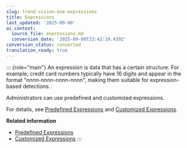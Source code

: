 ```yaml
---
slug: trend-vision-one-expressions
title: Expressions
last_updated: '2025-09-08'
ai_context:
  source_file: expressions.md
  conversion_date: '2025-09-08T23:42:19.439Z'
conversion_status: converted
translation_ready: true
---
```


::: {role="main"}
An expression is data that has a certain structure. For example, credit card numbers typically have 16 digits and appear in the format "nnnn-nnnn-nnnn-nnnn", making them suitable for expression-based detections.

Administrators can use predefined and customized expressions.

For details, see [Predefined Expressions](predefined-expressions.mdx) and [Customized Expressions](customized-expressions.mdx).

**Related information**

- [Predefined Expressions](predefined-expressions.mdx)
- [Customized Expressions](customized-expressions.mdx)
:::
